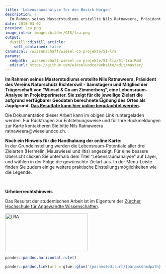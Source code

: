 ```yaml
---
title: 'Lebensraumanalyse für den Bezirk Horgen'
description: |
  Im Rahmen seines Masterstudiums erstellte Nils Ratnaweera, Präsident des Vereins Naturschutz Richterswil - Samstagern und Mitglied der Trägerschaft von "Wiesel & Co am Zimmerberg", eine Lebensraum-Analyse im Projektperimeter. Sie zeigt für die jeweilige Zielart die aufgrund verfügbarer Geodaten berechnete Eignung des Ortes als Jagdgrund. Das Resultate kann hier online begutachtet werden.
date: 2015-03-02
preview: lra.png
image_intro: images/bilder/GIS/lra.png
output:
  distill::distill_article:
    self_contained: false
canonical: /wissenschaft/wiesel-co-projekte/51-lra
params:
  rmdpath: _wissenschaft-wiesel-co-projekte/51-lra/51-lra.Rmd
  editurl: https://github.com/wieselundco/website/edit/master/
---
```





**Im Rahmen seines Masterstudiums erstellte Nils Ratnaweera, Präsident
des Vereins Naturschutz Richterswil - Samstagern und Mitglied der
Trägerschaft von "Wiesel & Co am Zimmerberg", eine Lebensraum-Analyse im
Projektperimeter. Sie zeigt für die jeweilige Zielart die aufgrund
verfügbarer Geodaten berechnete Eignung des Ortes als Jagdgrund. [Das
Resultate kann hier online begutachtet
werden](https://zhaw.maps.arcgis.com/apps/Viewer/index.html?webmap=403ac2f6e28f48fc9b954a3ea2648f21).**

Die Dokumentation dieser Arbeit kann im obigen Link runtergeladen
werden. Für Rückfragen zur Entstehungsweise und für Ihre Rückmeldungen
zur Karte kontaktieren Sie bitte Nils Ratnaweera
ratnaweera@wieselundco.ch.  
  
**Noch ein Hinweis für die Handhabung der online Karte:**  
In der Grundeinstellung werden die Lebensraum-Potentiale aller drei
Zielarten (Hermelin, Mauswiesel und Iltis) angezeigt. Für eine bessere
Übersicht clicken Sie unterhalb dem Titel "Lebensraumanalyse" auf Layer,
und wählen in der Folge die gewünschte Zielart aus. In der Menu-Leiste
finden Sie zudem einige weitere praktische Einstellungsmöglichkeiten wie
die Legende.

 

**Urheberrechtshinweis**

Das Resultat der studentischen Arbeit ist im Eigentum der [Zürcher
Hochschule für Angewandte Wissenschaften](http://lsfm.zhaw.ch/de.html).

[<img src="images/bilder/GIS/lra.png" width="265" height="122" alt="LRA" />](https://zhaw.maps.arcgis.com/apps/Viewer/index.html?webmap=403ac2f6e28f48fc9b954a3ea2648f21)

```r
pander::pandoc.horizontal.rule()

pander::pandoc.link(url = glue::glue('{params$editurl}{params$rmdpath}'),text = 'Artikel bearbeiten')
```

<!--http://wieselundco.ch/wissenschaft/wiesel-co-projekte/51-lra-->
